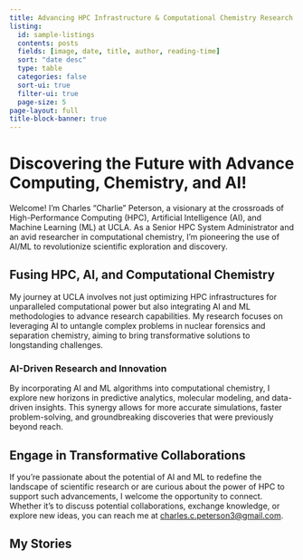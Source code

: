 ```yaml
---
title: Advancing HPC Infrastructure & Computational Chemistry Research
listing:
  id: sample-listings
  contents: posts
  fields: [image, date, title, author, reading-time]
  sort: "date desc"
  type: table
  categories: false
  sort-ui: true
  filter-ui: true
  page-size: 5
page-layout: full
title-block-banner: true
---
```


# Discovering the Future with Advance Computing, Chemistry, and AI!

Welcome! I'm Charles "Charlie" Peterson, a visionary at the crossroads of High-Performance Computing (HPC), Artificial Intelligence (AI), and Machine Learning (ML) at UCLA. As a Senior HPC System Administrator and an avid researcher in computational chemistry, I'm pioneering the use of AI/ML to revolutionize scientific exploration and discovery.


## Fusing HPC, AI, and Computational Chemistry

My journey at UCLA involves not just optimizing HPC infrastructures for unparalleled computational power but also integrating AI and ML methodologies to advance research capabilities. My research focuses on leveraging AI to untangle complex problems in nuclear forensics and separation chemistry, aiming to bring transformative solutions to longstanding challenges.

### AI-Driven Research and Innovation

By incorporating AI and ML algorithms into computational chemistry, I explore new horizons in predictive analytics, molecular modeling, and data-driven insights. This synergy allows for more accurate simulations, faster problem-solving, and groundbreaking discoveries that were previously beyond reach.

## Engage in Transformative Collaborations

If you're passionate about the potential of AI and ML to redefine the landscape of scientific research or are curious about the power of HPC to support such advancements, I welcome the opportunity to connect. Whether it's to discuss potential collaborations, exchange knowledge, or explore new ideas, you can reach me at [charles.c.peterson3@gmail.com](mailto:charles.c.peterson3@gmail.com).

## My Stories

::: {#sample-listings}
:::

